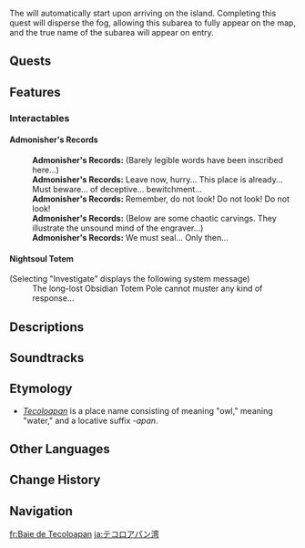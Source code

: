 {{Stub}}
{{Location Infobox
|image        = <gallery>
Tecoloapan Bay.png|In-game
Subarea Tecoloapan Bay Map Location.png|Map
</gallery>
|type         = Subarea
|map_level    = 
|area         = Tezcatepetonco Range
|region       = Natlan
}}
{{Location Intro|description=<p>{{If Self|Tecoloapan Bay|It|Tecoloapan Bay}} is an island to the west of Tezcatepetonco Range. It is initially covered in a thick fog, obscuring it from the [[Map]], and the title "???" appears onscreen instead of its actual name when entering the subarea.</p>}}

The {{Quest|The Mystery of Tecoloapan Beach}} will automatically start upon arriving on the island. Completing this quest will disperse the fog, allowing this subarea to fully appear on the map, and the true name of the subarea will appear on entry.
<!--
==Points of Interest==
{{Locations by Category Table
|type = Points of Interest
|not = Bulletin Boards}}
-->
==Quests==
{{Quests by Category List|Tecoloapan Bay Quests|heo=1}}

==Features==
<!--===Domains===
{{Domains by Category Gallery}}

===Exploration===
* 

===Bosses===
*{{Enemy|}}

===Local Specialties===
* {{Item|}}
-->
===Interactables===
====Admonisher's Records====
{{Dialogue Start}}
:'''Admonisher's Records:''' (Barely legible words have been inscribed here...)
:'''Admonisher's Records:''' Leave now, hurry... This place is already... Must beware... of deceptive... bewitchment...
:'''Admonisher's Records:''' Remember, do not look! Do not look! Do not look!
:'''Admonisher's Records:''' (Below are some chaotic carvings. They illustrate the unsound mind of the engraver...)
:'''Admonisher's Records:''' We must seal... Only then...
{{Dialogue End}}

====Nightsoul Totem====
{{Dialogue Start}}
;(Selecting "Investigate" displays the following system message)
:The long-lost Obsidian Totem Pole cannot muster any kind of response...
{{Dialogue End}}
<!--
==NPCs==
* 
-->
==Descriptions==
{{Description/Viewpoint|Lost Ceremonial Site}}

==Soundtracks==
{{Soundtracks by Category Table|type=location}}
<!--
==Lore==

==Gallery==
<gallery>

</gallery>

==Video Guides==
{{EVT
|video   = 
|caption = 
}}
-->
==Etymology==
*''[https://aztecglyphs.wired-humanities.org/content/tecoloapan-mdz20r Tecoloapan]'' is a {{w|Nahuatl}} place name consisting of ''{{wt|tecolotl}}'' meaning "owl," ''{{wt|atl}}'' meaning "water," and a locative suffix ''-apan''.

==Other Languages==
{{Other Languages
|en       = Tecoloapan Bay
|zhs      = 浮羽之湾
|zhs_rm   = 
|zht      = 浮羽之灣
|zht_rm   = 
|zh_tl    = 
|ja       = テコロアパン湾
|ja_rm    = Tekoroapan-wan
|ja_tl    = Tecoloapan Bay
|ko       = 표류깃 해만
|ko_tl    = 
|es       = Bahía Tecoloapán
|es_tl    = Tecoloapan Bay
|fr       = Baie de Tecoloapan
|fr_tl    = Tecoloapan Bay
|ru       = Бухта Теколоапан
|ru_tl    = 
|th       = Tecoloapan Bay
|vi       = Vịnh Tecoloapan
|vi_tl    = 
|de       = Tecoloapan-Bucht
|de_tl    = 
|id       = Tecoloapan Bay
|pt       = Baía Tecoloapan
|pt_tl    = 
|tr       = Tecoloapan Körfezi
|tr_tl    = 
|it       = Baia Tecoloapan
|it_tl    = 
}}

==Change History==
{{Change History|5.2}}

==Navigation==
{{Area Navbox|Natlan}}

[[fr:Baie de Tecoloapan]]
[[ja:テコロアパン湾]]